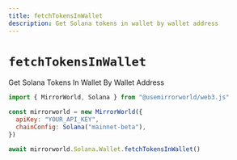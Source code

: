 ```yaml
---
title: fetchTokensInWallet
description: Get Solana tokens in wallet by wallet address
---
```


# `fetchTokensInWallet`

Get Solana Tokens In Wallet By Wallet Address

```js
import { MirrorWorld, Solana } from "@usemirrorworld/web3.js"

const mirrorworld = new MirrorWorld({
  apiKey: "YOUR_API_KEY",
  chainConfig: Solana("mainnet-beta"),
})

await mirrorworld.Solana.Wallet.fetchTokensInWallet()
```
